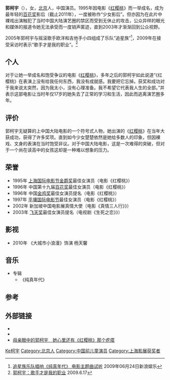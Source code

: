 {{藝人
|姓名 = 郭柯宇
|類型 = 女艺人
|圖片 =
|圖片尺寸 = 
|圖片簡介 = 
|羅馬拼音 = 
|英文名 =
|暱稱 = 楚楚
|其他藝名 = 
|國籍 = {{PRC}}
|民族 = [[汉族|汉族]]
|籍貫 = 
|出生日期 ={{Birth date and age|1978|2|23}}
|出生地點 = {{CHN}}[[北京市|北京市]]
|職業 = [[演员|演员]]、[[歌手|歌手]]
|語言 = [[普通话|普通话]]
|教育程度 = 
|宗教信仰 =
|出道地點 =
|出道作 = 电视剧《太阳鸽》
|出道日期 =1991年
|代表作 = 
|活躍年代 =
|經紀公司 =[[小马奔腾|小马奔腾]]
|網站 =
|相關團體 = 追星族乐队
|獎項 = 
|IMDb = 
}}
'''郭柯宇'''（{{bd|1978年|2月23日|||catIdx=Guo郭}}），女，[[北京|北京]]人，中国演员。1995年因电影《[[红樱桃|红樱桃]]》而一举成名，成为最年轻的[[百花奖|百花奖]]影后（截止2011年），一度被称作“少女影后”。但亦因为在此片中裸戏出演触犯了当时中国大陆演艺圈的禁区而受到无休止的攻击，公众异样的眼光和媒体的报道令她无法承受而一度销声匿迹，直到2003年才渐渐回到公众视野。

2005年郭柯宇与摇滚歌手欧洋和吉他手小四组成了乐队“追星族”<ref>[http://ent.sina.com.cn/y/2009-06-24/15022579514.shtml 追星族乐队唱响《纯真年代》 电影主题曲试听] {{Wayback|url=http://ent.sina.com.cn/y/2009-06-24/15022579514.shtml |date=20160304204508 }} 2009年06月24日新浪娱乐</ref>，2009年在接受采访时表示“歌手才是我的职业”。<ref>[http://dsnb1.e23.cn/html/dsnb/20090617/dsnb8492124.html 郭柯宇：歌手才是我的职业] {{Wayback|url=http://dsnb1.e23.cn/html/dsnb/20090617/dsnb8492124.html |date=20100114232333 }}2009.6.17 </ref>

== 个人 ==
对于让她一举成名和饱受争议的电影《[[红樱桃|红樱桃]]》，多年之后的郭柯宇如此说道“《红樱桃》在表演上没有给我任何东西，我没有成就感。我要把它忘掉。获奖和成功对于我来说太突然，因为我太小，没有心理准备。我不希望它代表我人生的全部。”并表示这部电影让当时年仅17岁的她失去了正常的学习和生活，因此而逃离演艺圈多年。

== 评价 ==
郭柯宇无疑算的上中国大陆电影的一个符号式人物，她出演的《[[红樱桃|红樱桃]]》在当年大获成功，获得了许多奖项。直到如今少女楚楚依然是她给多数人的印象，但因裸戏、文身的表演在当时饱受非议。对于中国大陆电影，这是一次难得的突破，但对于一个尚在读高中的女孩这却是一种难以想象的压力。

== 荣誉 ==
* 1995年 [[上海国际电影节|上海国际电影节]][[金爵奖|金爵奖]]最佳女演员（电影《红樱桃》）
* 1996年 中国第十九届[[百花奖|百花奖]]最佳女演员（电影《红樱桃》）
* 1996年 中国[[金鸡奖|金鸡奖]]最佳女演员提名（电影《红樱桃》）
* 1997年 [[平壤国际电影节|平壤国际电影节]]最佳女演员（电影《红樱桃》）
* 2002年 新加坡中国电影展真情大使（电影《真情三人行》》）
* 2003年 [[飞天奖|飞天奖]]最佳女演员提名（电视剧《生死之恋》》）

== 影视 ==
*2010年 《大城市小浪漫》饰演 杨天馨

== 音乐 ==
* 专辑
** 《纯真年代》
== 参考 ==
{{reflist}}

== 外部链接 ==
* {{新浪博客|guokeyu}}
* {{Sinaweibo|guokeyu}}
* [https://web.archive.org/web/20040907184521/http://bjyouth.ynet.com/article.jsp?oid=3506119 母亲眼中的郭柯宇　她心里还有《红樱桃》那个疙瘩]

{{大众电影百花奖最佳女主角}}

{{Authority control}}
{{DEFAULTSORT:Guo郭}}
[[Category:郭姓|Ke柯宇]]
[[Category:北京人|Category:北京人]]
[[Category:中国前儿童演员|Category:中国前儿童演员]]
[[Category:上海影展获奖者|Category:上海影展获奖者]]